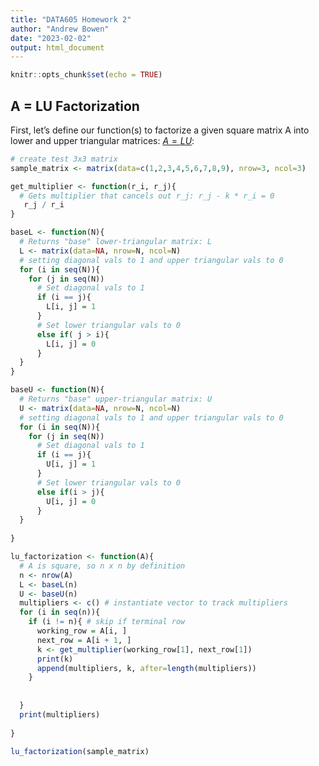 ```yaml
---
title: "DATA605 Homework 2"
author: "Andrew Bowen"
date: "2023-02-02"
output: html_document
---
```


```r
knitr::opts_chunk$set(echo = TRUE)
```





## A = LU Factorization
First, let's define our function(s) to factorize a given square matrix A into lower and upper triangular matrices: [$A= LU$](https://en.wikipedia.org/wiki/LU_decomposition):

```r
# create test 3x3 matrix
sample_matrix <- matrix(data=c(1,2,3,4,5,6,7,8,9), nrow=3, ncol=3)
```

```r

get_multiplier <- function(r_i, r_j){
  # Gets multiplier that cancels out r_j: r_j - k * r_i = 0
   r_j / r_i
}

baseL <- function(N){
  # Returns "base" lower-triangular matrix: L
  L <- matrix(data=NA, nrow=N, ncol=N)
  # setting diagonal vals to 1 and upper triangular vals to 0
  for (i in seq(N)){
    for (j in seq(N))
      # Set diagonal vals to 1
      if (i == j){
        L[i, j] = 1
      }
      # Set lower triangular vals to 0
      else if( j > i){
        L[i, j] = 0
      }
  }
}

baseU <- function(N){
  # Returns "base" upper-triangular matrix: U
  U <- matrix(data=NA, nrow=N, ncol=N)
  # setting diagonal vals to 1 and upper triangular vals to 0
  for (i in seq(N)){
    for (j in seq(N))
      # Set diagonal vals to 1
      if (i == j){
        U[i, j] = 1
      }
      # Set lower triangular vals to 0
      else if(i > j){
        U[i, j] = 0
      }
  }
  
}

lu_factorization <- function(A){
  # A is square, so n x n by definition
  n <- nrow(A)
  L <- baseL(n)
  U <- baseU(n)
  multipliers <- c() # instantiate vector to track multipliers
  for (i in seq(n)){
    if (i != n){ # skip if terminal row
      working_row = A[i, ]
      next_row = A[i + 1, ]
      k <- get_multiplier(working_row[1], next_row[1])
      print(k)
      append(multipliers, k, after=length(multipliers))
    }
    
    
  }
  print(multipliers)
  
}

lu_factorization(sample_matrix)
```

